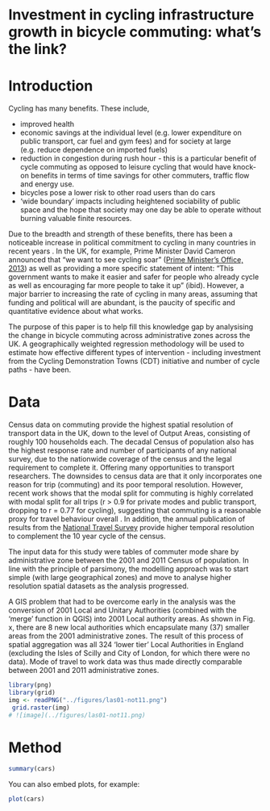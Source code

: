 Investment in cycling infrastructure growth in bicycle commuting: what's the link? 
========================================================


# Introduction

Cycling has many benefits. These include,

- improved health \citep{}
- economic savings at the individual level (e.g. lower expenditure on public transport,
car fuel and gym fees) and for society at large (e.g. reduce dependence on imported fuels)
- reduction in congestion during rush hour - this is a particular benefit of cycle commuting
as opposed to leisure cycling that would have knock-on benefits
in terms of time savings for other commuters, traffic flow and energy use.
- bicycles pose a lower risk to other road users than do cars
- 'wide boundary' impacts including heightened sociability of public space and
the hope that society may one day be able to operate without burning valuable finite resources.

Due to the breadth and strength of these benefits, there has been
a noticeable increase in political commitment to cycling in many countries
in recent years \citep{}. In the UK, for example, Prime Minister David 
Cameron announced that "we want to see cycling soar"
([Prime Minister's Office, 2013](https://www.gov.uk/government/news/government-shifts-cycling-up-a-gear))
as well as providing
a more specific statement of intent: "This government wants to make it easier and safer for people who already cycle
as well as encouraging far more people to take it up" (ibid). However, a major barrier to
increasing the rate of cycling in many areas, assuming that funding and political will are abundant,
is the paucity of specific and quantitative evidence about what works.

The purpose of this paper is to help fill this knowledge gap by analysising the change in
bicycle commuting across administrative zones across the UK. A geographically weighted regression
methodology will be used to estimate how effective different types of intervention - including
investment from the Cycling Demonstration Towns (CDT) initiative and number of cycle paths - have been.

# Data

Census data on commuting provide the highest spatial resolution of
transport data in the UK, down to the level of Output Areas, consisting
of roughly 100 households each. The decadal Census of population also has the highest response
rate and number of participants of any national survey, due to the nationwide coverage
of the census and the legal requirement to complete it. Offering many opportunities
to transport researchers. The downsides to census data are that it only incorporates one
reason for trip (commuting) and its poor temporal resolution. However, recent work
shows that the modal split for commuting is highly correlated with
modal split for all trips (r > 0.9 for private modes and public transport, dropping to r = 0.77
for cycling), suggesting that commuting is a reasonable proxy for travel behaviour overall
\citep{Goodman2013}. In addition, the annual publication of results from the [National
Travel Survey](https://www.gov.uk/government/collections/national-travel-survey-statistics)
provide higher temporal resolution to complement the 10 year cycle of the census.

The input data for this study were tables of commuter mode share by administrative zone
between the 2001 and 2011 Census of population. In line with the principle of parsimony,
the modelling approach was to start simple (with large geographical zones)
and move to analyse higher resolution spatial datasets as the analysis progressed.

A GIS problem that had to be overcome early in the analysis was the conversion
of 2001 Local and Unitary Authorities (combined with the 'merge' function in QGIS)
into 2001 Local authority areas.
As shown in Fig. x, there are 8 new local authorities which encapsulate
many (37) smaller areas from the 2001 administrative zones.
The result of this process of spatial aggregation was all 324
'lower tier' Local Authorities in England
(excluding the Isles of Scilly and City of London, for which there were no data).
Mode of travel to work data was thus made directly comparable between 2001 and 2011
administrative zones.

```r
library(png)
library(grid)
img <- readPNG("../figures/las01-not11.png")
 grid.raster(img)
# ![image](../figures/las01-not11.png)
```



# Method



```r
summary(cars)
```

You can also embed plots, for example:

```r
plot(cars)
```

